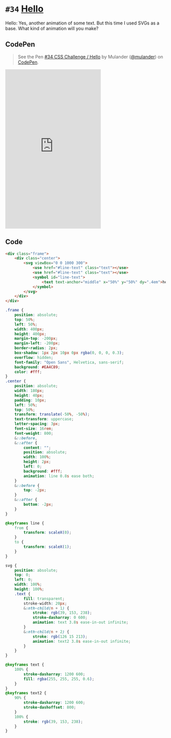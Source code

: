 
<Meta />

# `#34` [Hello](https://100dayscss.com/days/34/)

Hello: Yes, another animation of some text. But this time I used SVGs as a base. What kind of animation will you make?

## CodePen

> See the Pen [#34 CSS Challenge / Hello](https://codepen.io/mulander/pen/Yzdwomp)
by Mulander ([@mulander](https://codepen.io/mulander))
on [CodePen](https://codepen.io).

<iframe
  height="500"
  className="w-full my-10 bg-gray-200"
  scrolling="no"
  title="#34 CSS Challenge / Hello"
  src="https://codepen.io/mulander/embed/Yzdwomp?default-tab=html%2Cresult"
  frameBorder="no"
  loading="lazy"
  allowtransparency="true"
  allowFullScreen={true}
>

</iframe>

## Code

```html
<div class="frame">
	<div class="center">
		<svg viewBox="0 0 1000 300">
			<use href="#line-text" class="text"></use>
			<use href="#line-text" class="text"></use>
			<symbol id="line-text">
				<text text-anchor="middle" x="50%" y="50%" dy=".4em">hello</text>
			</symbol>
		</svg>
	</div>
</div>
```

```css
.frame {
	position: absolute;
	top: 50%;
	left: 50%;
	width: 400px;
	height: 400px;
	margin-top: -200px;
	margin-left: -200px;
	border-radius: 2px;
	box-shadow: 1px 2px 10px 0px rgba(0, 0, 0, 0.3);
	overflow: hidden;
	font-family: "Open Sans", Helvetica, sans-serif;
	background: #EA4C89;
	color: #fff;
}
.center {
	position: absolute;
	width: 180px;
	height: 40px;
	padding: 10px;
	left: 50%;
	top: 50%;
	transform: translate(-50%, -50%);
	text-transform: uppercase;
	letter-spacing: 3px;
	font-size: 16rem;
	font-weight: 800;
	&::before,
	&::after {
		content: "";
		position: absolute;
		width: 100%;
		height: 2px;
		left: 0;
		background: #fff;
		animation: line 0.8s ease both;
	}
	&::before {
		top: -2px;
	}
	&::after {
		bottom: -2px;
	}
}

@keyframes line {
	from {
		transform: scaleX(0);
	}
	to {
		transform: scaleX(1);
	}
}

svg {
	position: absolute;
	top: 0;
	left: 0;
	width: 100%;
	height: 100%;
	.text {
		fill: transparent;
		stroke-width: 20px;
		&:nth-child(n + 1) {
			stroke: rgb(39, 153, 238);
			stroke-dasharray: 0 600;
			animation: text 3.8s ease-in-out infinite;
		}
		&:nth-child(n + 2) {
			stroke: rgb(126 15 213);
			animation: text2 3.8s ease-in-out infinite;
		}
	}
}

@keyframes text {
	100% {
		stroke-dasharray: 1200 600;
		fill: rgba(255, 255, 255, 0.6);
	}
}
@keyframes text2 {
	90% {
		stroke-dasharray: 1200 600;
		stroke-dashoffset: 800;
	}
	100% {
		stroke: rgb(39, 153, 238);
	}
}
```